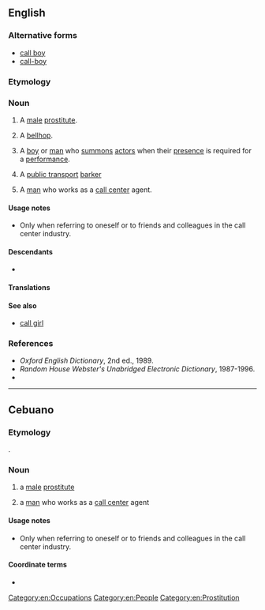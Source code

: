 ==English==

===Alternative forms===
* [[call boy]]
* [[call-boy]]

===Etymology===
{{compound|en|call|boy}}

===Noun===
{{en-noun}}

# {{lb|en|euphemistic}} A [[male]] [[prostitute]].
# {{lb|en|dated}} A [[bellhop]].
# {{lb|en|theater}} A [[boy]] or [[man]] who [[summon]]s [[actor]]s when their [[presence]] is required for a [[performance]].
# {{lb|en|Philippines|slang}} A [[public transport]] [[barker]] {{gl|a man, who for a fee, calls out the destination of [[jeepney]]s and [[bus]]es}}
# {{lb|en|humorous}} A [[man]] who works as a [[call center]] agent. {{qualifier|see usage notes}}

====Usage notes====
* Only when referring to oneself or to friends and colleagues in the call center industry.

====Descendants====
* {{desc|ceb|callboy|bor=1}}

====Translations====
{{trans-top|a boy or man who summons actors}}
{{trans-mid}}
{{trans-bottom}}

====See also====
* [[call girl]]

===References===
* ''Oxford English Dictionary'', 2nd ed., 1989.
* ''Random House Webster's Unabridged Electronic Dictionary'', 1987-1996.
* {{R:Tagalog Slang Dictionary|28}}

[[Category:en:Occupations]]
[[Category:en:People]]
[[Category:en:Prostitution]]

----

==Cebuano==

===Etymology===
{{ubor|ceb|en|callboy}}.

===Noun===
{{head|ceb|noun}}

# a [[male]] [[prostitute]]
# {{lb|ceb|humorous}} a [[man]] who works as a [[call center]] agent {{q|see usage notes}}

====Usage notes====
* Only when referring to oneself or to friends and colleagues in the call center industry.

====Coordinate terms====
* {{l|ceb|call girl}}

{{C|ceb|Occupations|Prostitution|Male people}}